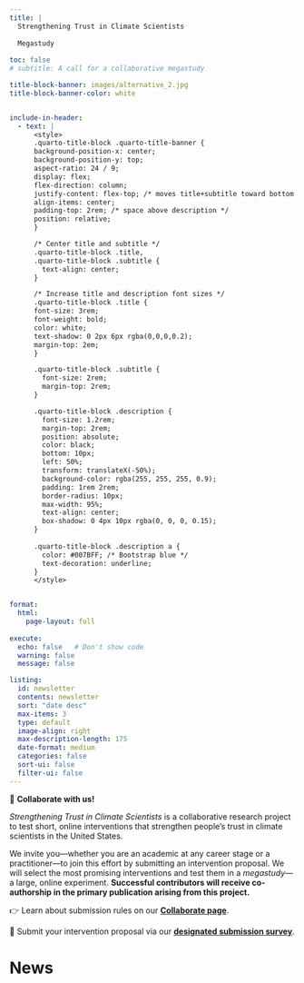```yaml
---
title: | 
  Strengthening Trust in Climate Scientists 
  
  Megastudy
  
toc: false
# subtitle: A call for a collaborative megastudy

title-block-banner: images/alternative_2.jpg
title-block-banner-color: white


include-in-header:
  - text: |
      <style>
      .quarto-title-block .quarto-title-banner {
      background-position-x: center;
      background-position-y: top;
      aspect-ratio: 24 / 9; 
      display: flex;
      flex-direction: column;
      justify-content: flex-top; /* moves title+subtitle toward bottom */
      align-items: center;
      padding-top: 2rem; /* space above description */
      position: relative;
      }

      /* Center title and subtitle */
      .quarto-title-block .title,
      .quarto-title-block .subtitle {
        text-align: center;
      }

      /* Increase title and description font sizes */
      .quarto-title-block .title {
      font-size: 3rem;
      font-weight: bold;
      color: white;
      text-shadow: 0 2px 6px rgba(0,0,0,0.2);
      margin-top: 2em;
      }

      .quarto-title-block .subtitle {
        font-size: 2rem;
        margin-top: 2rem;
      }

      .quarto-title-block .description {
        font-size: 1.2rem;
        margin-top: 2rem;
        position: absolute;
        color: black;
        bottom: 10px;
        left: 50%;
        transform: translateX(-50%);
        background-color: rgba(255, 255, 255, 0.9);
        padding: 1rem 2rem;
        border-radius: 10px;
        max-width: 95%;
        text-align: center;
        box-shadow: 0 4px 10px rgba(0, 0, 0, 0.15);
      }
      
      .quarto-title-block .description a {
        color: #007BFF; /* Bootstrap blue */
        text-decoration: underline;
      }
      </style>


format:
  html:
    page-layout: full
    
execute:
  echo: false   # Don't show code
  warning: false
  message: false

listing:
  id: newsletter
  contents: newsletter
  sort: "date desc"
  max-items: 3
  type: default
  image-align: right
  max-description-length: 175
  date-format: medium
  categories: false
  sort-ui: false
  filter-ui: false
---
```


  
<div class="home-text">

🤝 **Collaborate with us!**

*Strengthening Trust in Climate Scientists* is a collaborative research project to test short, online interventions that strengthen people's trust in climate scientists in the United States.  

We invite you—whether you are an academic at any career stage or a practitioner—to join this effort by submitting an intervention proposal. We will select the most promising interventions and test them in a *megastudy*—a large, online experiment. **Successful contributors will receive co-authorship in the primary publication arising from this project.**

👉 Learn about submission rules on our [**Collaborate page**](call_for_collaborations.qmd).  

📝 Submit your intervention proposal via our [**designated submission survey**](https://stanforduniversity.qualtrics.com/jfe/form/SV_afM7nQCU4wucFTg).

</div>

# News

:::{#newsletter}
:::
